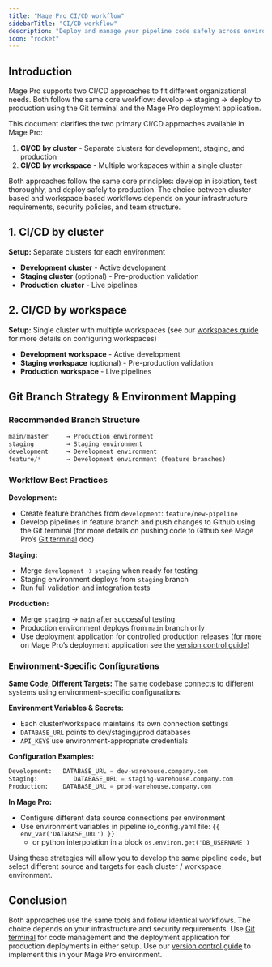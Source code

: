 ```yaml
---
title: "Mage Pro CI/CD workflow"
sidebarTitle: "CI/CD workflow"
description: "Deploy and manage your pipeline code safely across environments using Mage Pro's integrated deployment application."
icon: "rocket"
---
```



<ProOnly source="git-terminal" />

## Introduction

Mage Pro supports two CI/CD approaches to fit different organizational needs. Both follow the same core workflow: develop → staging → deploy to production using the Git terminal and the Mage Pro deployment application.

This document clarifies the two primary CI/CD approaches available in Mage Pro:

1. **CI/CD by cluster** - Separate clusters for development, staging, and production
2. **CI/CD by workspace** - Multiple workspaces within a single cluster

Both approaches follow the same core principles: develop in isolation, test thoroughly, and deploy safely to production. The choice between cluster based and workspace based workflows depends on your infrastructure requirements, security policies, and team structure.

## 1. CI/CD by cluster

**Setup:** Separate clusters for each environment

- **Development cluster** - Active development
- **Staging cluster** (optional) - Pre-production validation
- **Production cluster** - Live pipelines

## 2. CI/CD by workspace

**Setup:** Single cluster with multiple workspaces (see our [workspaces guide](https://docs.mage.ai/guides/developer-ux/workspaces) for more details on configuring workspaces)

- **Development workspace** - Active development
- **Staging workspace** (optional) - Pre-production validation
- **Production workspace** - Live pipelines

## Git Branch Strategy & Environment Mapping

### Recommended Branch Structure

```python
main/master     → Production environment
staging         → Staging environment  
development     → Development environment
feature/*       → Development environment (feature branches)
```

### Workflow Best Practices

**Development:**

- Create feature branches from `development`: `feature/new-pipeline`
- Develop pipelines in feature branch and push changes to Github using the Git terminal (for more details on pushing code to Github see Mage Pro’s [Git terminal](https://docs.mage.ai/guides/data-sync/git-terminal) doc)

**Staging:**

- Merge `development` → `staging` when ready for testing
- Staging environment deploys from `staging` branch
- Run full validation and integration tests

**Production:**

- Merge `staging` → `main` after successful testing
- Production environment deploys from `main` branch only
- Use deployment application for controlled production releases (for more on Mage Pro’s deployment application see the [version control guide](https://docs.mage.ai/guides/data-sync/version-control-guide))

### Environment-Specific Configurations

**Same Code, Different Targets:**
The same codebase connects to different systems using environment-specific configurations:

**Environment Variables & Secrets:**

- Each cluster/workspace maintains its own connection settings
- `DATABASE_URL` points to dev/staging/prod databases
- `API_KEYS` use environment-appropriate credentials

**Configuration Examples:**

```python
Development:   DATABASE_URL = dev-warehouse.company.com
Staging:          DATABASE_URL = staging-warehouse.company.com  
Production:    DATABASE_URL = prod-warehouse.company.com
```

**In Mage Pro:**

- Configure different data source connections per environment
- Use environment variables in pipeline io_config.yaml file: `{{ env_var('DATABASE_URL') }}`
    - or python interpolation in a block `os.environ.get('DB_USERNAME')`

Using these strategies will allow you to develop the same pipeline code, but select different source and targets for each cluster / workspace environment.

## Conclusion

Both approaches use the same tools and follow identical workflows. The choice depends on your infrastructure and security requirements. Use [Git terminal](https://docs.mage.ai/guides/data-sync/git-terminal) for code management and the deployment application for production deployments in either setup. Use our [version control guide](https://docs.mage.ai/guides/data-sync/version-control-guide) to implement this in your Mage Pro environment.